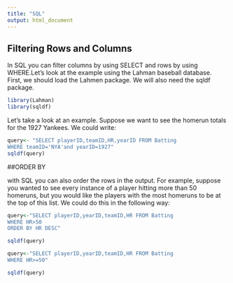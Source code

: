 ```yaml
---
title: "SQL"
output: html_document
---
```


## Filtering Rows and Columns

In SQL you can filter columns by using SELECT and rows by using WHERE.Let's look at the example using the Lahman baseball database. First, we should load the Lahmen package. We will also need the sqldf package.

```r
library(Lahman)
library(sqldf)
```

Let's take a look at an example. Suppose we want to see the homerun totals for the 1927 Yankees. We could write:
```r
query<- "SELECT playerID,teamID,HR,yearID FROM Batting
WHERE teamID='NYA'and yearID=1927"
sqldf(query)
```
##ORDER BY

with SQL you can also order the rows in the output. For example, suppose you wanted to see every instance of a player hitting more than 50 homeruns, but you would like the players with the most homeruns to be at the top of this list. We could do this in the following way: 
```r
query<-"SELECT playerID,yearID,teamID,HR FROM Batting
WHERE HR>50
ORDER BY HR DESC"

sqldf(query)
```
```r
query<-"SELECT playerID,yearID,teamID,HR FROM Batting
WHERE HR>=50"

sqldf(query)
```

